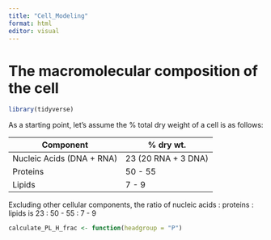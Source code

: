 ```yaml
---
title: "Cell_Modeling"
format: html
editor: visual
---
```


# The macromolecular composition of the cell

```r
library(tidyverse)
```

As a starting point, let's assume the % total dry weight of a cell is as follows:

| Component                 | \% dry wt.          |
|---------------------------|---------------------|
| Nucleic Acids (DNA + RNA) | 23 (20 RNA + 3 DNA) |
| Proteins                  | 50 - 55             |
| Lipids                    | 7 - 9               |

Excluding other cellular components, the ratio of nucleic acids : proteins : lipids is 23 : 50 - 55 : 7 - 9

```r
calculate_PL_H_frac <- function(headgroup = "P")
```
